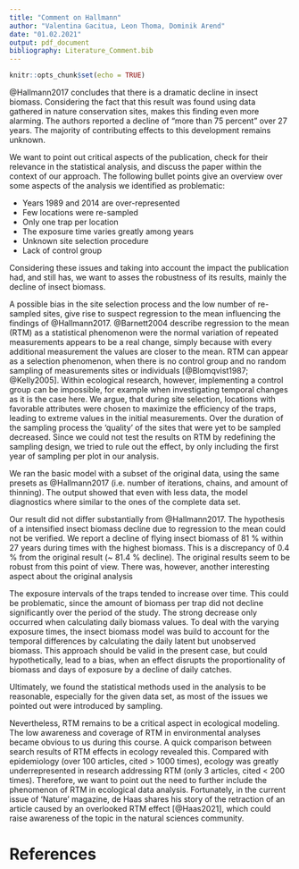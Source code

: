 ```yaml
---
title: "Comment on Hallmann"
author: "Valentina Gacitua, Leon Thoma, Dominik Arend"
date: "01.02.2021"
output: pdf_document
bibliography: Literature_Comment.bib
---
```


```r
knitr::opts_chunk$set(echo = TRUE)
```

@Hallmann2017 concludes that there is a dramatic decline in insect biomass. Considering the fact that this result was found using data gathered in nature conservation sites, makes this finding even more alarming. The authors reported a decline of "more than 75 percent" over 27 years. The majority of contributing effects to this development remains unknown.

We want to point out critical aspects of the publication, check for their relevance in the statistical analysis, and discuss the paper within the context of our approach. The following bullet points give an overview over some aspects of the analysis we identified as problematic:

* Years 1989 and 2014 are over-represented
* Few locations were re-sampled
* Only one trap per location
* The exposure time varies greatly among years
* Unknown site selection procedure
* Lack of control group

Considering these issues and taking into account the impact the publication had, and still has,
we want to asses the robustness of its results, mainly the decline of insect biomass.
<!-- We aim to reanalyze this highly relevant paper. Its impact is, to this day, enormous, resulting in broad media coverage, and influence on political decision makers. Therefore,  -->

A possible bias in the site selection process and the low number of re-sampled sites, give rise to suspect regression to the mean influencing the findings of @Hallmann2017.
<!-- This means that of two successive measurements, the second one tends to be closer to the true underlying mean [@Kelly2005]. -->
@Barnett2004 describe regression to the mean (RTM) as a statistical phenomenon were the normal variation of repeated measurements appears to be a real change, simply because with every additional measurement the values are closer to the mean. RTM can appear as a selection phenomenon, when there is no control group and no random sampling of measurements sites or individuals [@Blomqvist1987; @Kelly2005]. Within ecological research, however, implementing a control group can be impossible, for example when investigating temporal changes as it is the case here. We argue, that during site selection, locations with favorable attributes were chosen to maximize the efficiency of the traps, leading to extreme values in the initial measurements. Over the duration of the sampling process the 'quality' of the sites
that were yet to be sampled decreased.
<!-- We argue, that more than one sampling procedure for every location could have assured measure of temporal change. -->
<!-- Both cases could be present in the publication of @Hallmann2017.  -->
Since we could not test the results on RTM by redefining the sampling design, we tried to rule out the effect, by only including the first year of sampling per plot in our analysis. 

<!-- As pointed out, there is no other way to check for RTM via data analysis. @Blomqvist1987 states that RTM is often, like in this case, appearing as a selection phenomenon.
To introduce control groups is often advised to control RTM effects [@Kelly2005; @Barnett2004]. --->

<!-- Following the methods to calculate the decline on biomass,  -->
We ran the basic model with a subset of the original data, using the same presets as @Hallmann2017 (i.e. number of iterations, chains, and amount of thinning). The output showed that even with less data, the model diagnostics where similar to the ones of the complete data set.

Our result did not differ substantially from @Hallmann2017. The hypothesis of a intensified insect biomass decline due to regression to the mean could not be verified. We report a decline of flying insect biomass of 81 % within 27 years during times with the highest biomass. This is a discrepancy of 0.4 % from the original result (~ 81.4 % decline).
<!-- A RTM effect is therefore not found. -->
The original results seem to be robust from this point of view. There was, however, another interesting aspect about the original analysis


The exposure intervals of the traps tended to increase over time. This could be problematic, since the amount of biomass per trap did not decline significantly over the period of the study. The strong decrease only occurred when calculating daily biomass values. To deal with the varying exposure times, the insect biomass model was build to account for the temporal differences by calculating the daily latent but unobserved biomass. This approach should be valid in the present case, but could hypothetically, lead to a bias, when an effect disrupts the proportionality of biomass and days of exposure by a decline of daily catches.

<!-- Hence, our analysis provides no solution for the few re-sampled locations and the unknown plot selection procedure. As the data collection was not carried out by the authors of the paper, it remains uncertain if there has been fewer entomological interesting sites left over after years of data collection. This would introduce a decline in insect biomass, caused by plot selection. -->


<!-- Different trap exposure times were treated for. By modeling the biomass of the catches as the sum of expected latent biomass, the authors eliminated this problem.  -->

<!-- What makes the interpretation of the paper discursive, is that the figures illustrating the decline in insect biomass are derived from the final model. Therefore a reproduction of the graphs was not straightforward possible. Nevertheless we were able to produce comparative figures to asses the differences of our and the original analysis. -->

Ultimately, we found the statistical methods used in the analysis to be reasonable, especially for the given data set, as most of the issues we pointed out were introduced by sampling. 

<!-- Although the sampling was carried out by trained amateurs and experts, it was not designed by statisticians, let alone the Team around Hallmann. -->

<!-- The paper, therefore, remains to be of great relevance and adequate statistical analysis.  -->
Nevertheless, RTM remains to be a critical aspect in ecological modeling. The low awareness and coverage of RTM in environmental analyses became obvious to us during this course. A quick comparison between search results of RTM effects in ecology revealed this. Compared with epidemiology (over 100 articles, cited > 1000 times), ecology was greatly underrepresented in research addressing RTM (only 3 articles, cited < 200 times). Therefore, we want to point out the need to further include the phenomenon of RTM in ecological data analysis. Fortunately, in the current issue of 'Nature' magazine, de Haas shares his story of the retraction of an article caused by an overlooked RTM effect [@Haas2021], which could raise awareness of the topic in the natural sciences community. 

# References

